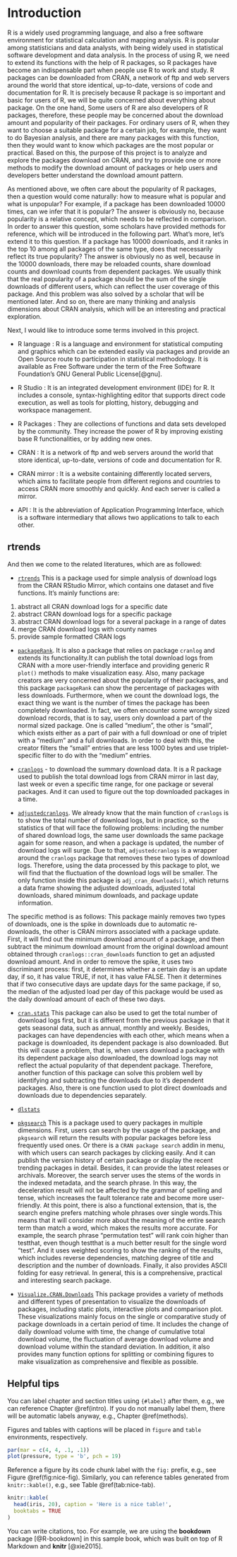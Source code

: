 # Introduction {#intro}

R is a widely used programming language, and also a free software environment for statistical calculation and mapping analysis. R is popular among statisticians and data analysts, with being widely used in statistical software development and data analysis. In the process of using R, we need to extend its functions with the help of R packages, so R packages have become an indispensable part when people use R to work and study. R packages can be downloaded from CRAN, a network of ftp and web servers around the world that store identical, up-to-date, versions of code and documentation for R. It is precisely because R package is so important and basic for users of R, we will be quite concerned about everything about package. On the one hand, Some users of R are also developers of R packages, therefore, these people may be concerned about the download amount and popularity of their packages. For ordinary users of R, when they want to choose a suitable package for a certain job, for example, they want to do Bayesian analysis, and there are many packages with this function, then they would want to know which packages are the most popular or practical. Based on this, the purpose of this project is to analyze and explore the packages download on CRAN, and try to provide one or more methods to modify the download amount of packages or help users and developers better understand the download amount pattern.

As mentioned above, we often care about the popularity of R packages, then a question would come naturally: how to measure what is popular and what is unpopular? For example, if a package has been downloaded 10000 times, can we infer that it is popular? The answer is obviously no, because popularity is a relative concept, which needs to be reflected in comparison. In order to answer this question, some scholars have provided methods for reference, which will be introduced in the following part. What's more, let's extend it to this question. If a package has 10000 downloads, and it ranks in the top 10 among all packages of the same type, does that necessarily reflect its true popularity? The answer is obviously no as well, because in the 10000 downloads, there may be reloaded counts, share download counts and download counts from dependent packages. We usually think that the real popularity of a package should be the sum of the single downloads of different users, which can reflect the user coverage of this package. And this problem was also solved by a scholar that will be mentioned later. And so on, there are many thinking and analysis dimensions about CRAN analysis, which will be an interesting and practical exploration.

Next, I would like to introduce some terms involved in this project.

- R language : R is a language and environment for statistical computing and graphics which can be extended easily via packages and provide an Open Source route to participation in statistical methodology. It is available as Free Software under the term of the Free Software Foundation’s GNU General Public License[@gnu].

- R Studio : It is an integrated development environment (IDE) for R. It includes a console, syntax-highlighting editor that supports direct code execution, as well as tools for plotting, history, debugging and workspace management.

- R Packages : They are collections of functions and data sets developed by the community. They increase the power of R by improving existing base R functionalities, or by adding new ones.

- CRAN : It is a network of ftp and web servers around the world that store identical, up-to-date, versions of code and documentation for R.

- CRAN mirror : It is a website containing differently located servers, which aims to facilitate people from different regions and countries to access CRAN more smoothly and quickly. And each server is called a mirror.

- API : It is the abbreviation of Application Programming Interface, which is a software intermediary that allows two applications to talk to each other. 


## rtrends

And then we come to the related literatures, which are as followed:

- [`rtrends`](https://cran.r-project.org/web/packages/rtrends/rtrends.pdf)
This is a package used for simple analysis of download logs from the CRAN RStudio Mirror, which contains one dataset and five functions. It's mainly functions are:

(1) abstract all CRAN download logs for a specific date
(2) abstract CRAN download logs for a specific package
(3) abstract CRAN download logs for a several package in a range of dates
(4) merge CRAN download logs with county names
(5) provide sample formatted CRAN logs

- [`packageRank`](https://github.com/lindbrook/packageRank).
It is also a package that relies on package `cranlog` and extends its functionality.It can publish the total download logs from CRAN with a more user-friendly interface and providing generic R `plot()` methods to make visualization easy. Also, many package creators are very concerned about the popularity of their packages, and this package `packageRank` can show the percentage of packages with less downloads. Furthermore, when we count the download logs, the exact thing we want is the number of times the package has been completely downloaded. In fact, we often encounter some wrongly sized download records, that is to say, users only download a part of the normal sized package. One is called "medium", the other is "small", which exists either as a part of pair with a full download or one of triplet with a "medium" and a full downloads. In order to deal with this, the creator filters the "small" entries that are less 1000 bytes and use triplet-specific filter to do with the "medium" entries.


- [`cranlogs`](https://github.com/r-hub/cranlogs) - to download the summary download data. 
It is a R package used to publish the total download logs from CRAN mirror in last day, last week or even a specific time range, for one package or several packages. And it can used to figure out the top downloaded packages in a time.

- [`adjustedcranlogs`](https://github.com/tylermorganwall/adjustedcranlogs). 
We already know that the main function of `cranlogs` is to show the total number of download logs, but in practice, so the statistics of that will face the following problems: including the number of shared download logs, the same user downloads the same package again for some reason, and when a package is updated, the number of download logs will surge. Due to that, `adjustedcranlogs` is a wrapper around the `cranlogs` package that removes these two types of download logs. Therefore, using the data processed by this package to plot, we will find that the fluctuation of the download logs will be smaller.
The only function inside this package is `adj_cran_downloads()`, which returns a data frame showing the adjusted downloads, adjusted total downloads, shared minimum downloads, and package update information.

The specific method is as follows:
This package mainly removes two types of downloads, one is the spike in downloads due to automatic re-downloads, the other is CRAN mirrors associated with a package update. First, it will find out the minimum download amount of a package, and then subtract the minimum download amount from the original download amount obtained through `cranlogs::cran_downloads` function to get an adjusted download amount. And in order to remove the spike, it uses two discriminant process: first, it determines whether a certain day is an update day, if so, it has value TRUE, if not, it has value FALSE. Then it determines that if two consecutive days are update days for the same package, if so, the median of the adjusted load per day of this package would be used as the daily download amount of each of these two days. 



- [`cran.stats`](https://github.com/arunsrinivasan/cran.stats)
This package can also be used to get the total number of download logs first, but it is different from the previous package in that it gets seasonal data, such as annual, monthly and weekly. Besides, packages can have dependencies with each other, which means when a package is downloaded, its dependent package is also downloaded. But this will cause a problem, that is, when users download a package with its dependent package also downloaded, the download logs may not reflect the actual popularity of that dependent package. Therefore, another function of this package can solve this problem well by identifying and subtracting the downloads due to it's dependent packages. Also, there is one function used to plot direct downloads and downloads due to dependencies separately.

- [`dlstats`](https://github.com/GuangchuangYu/dlstats)


- [`pkgsearch`](https://github.com/r-hub/pkgsearch/)
This is a package used to query packages in multiple dimensions. First, users can search by the usage of the package, and `pkgsearch` will return the results with popular packages before less frequently used ones. Or there is a `CRAN package search` addin in menu, with which users can search packages by clicking easily. And it can publish the version history of certain package or display the recent trending packages in detail. Besides, it can provide the latest releases or archivals. Moreover, the search server uses the stems of the words in the indexed metadata, and the search phrase. In this way, the deceleration result will not be affected by the grammar of spelling and tense, which increases the fault tolerance rate and become more user-friendly. At this point, there is also a functional extension, that is, the search engine prefers matching whole phrases over single words.This means that it will consider more about the meaning of the entire search term than match a word, which makes the results more accurate. For example, the search phrase “permutation test” will rank coin higher than testthat, even though testthat is a much better result for the single word “test”. And it uses weighted scoring to show the ranking of the results, which includes reverse dependencies, matching degree of title and description and the number of downloads. Finally, it also provides ASCII folding for easy retrieval. In general, this is a comprehensive, practical and interesting search package.

- [`Visualize.CRAN.Downloads`](https://cran.r-project.org/web/packages/Visualize.CRAN.Downloads/vignettes/Visualize.CRAN.Downloads.html)
This package provides a variety of methods and different types of presentation to visualize the downloads of packages, including static plots, interactive plots and comparison plot. These visualizations mainly focus on the single or comparative study of package downloads in a certain period of time. It includes the change of daily download volume with time, the change of cumulative total download volume, the fluctuation of average download volume and download volume within the standard deviation. In addition, it also provides many function options for splitting or combining figures to make visualization as comprehensive and flexible as possible.


## Helpful tips

You can label chapter and section titles using `{#label}` after them, e.g., we can reference Chapter \@ref(intro). If you do not manually label them, there will be automatic labels anyway, e.g., Chapter \@ref(methods).

Figures and tables with captions will be placed in `figure` and `table` environments, respectively.

```r
par(mar = c(4, 4, .1, .1))
plot(pressure, type = 'b', pch = 19)
```

Reference a figure by its code chunk label with the `fig:` prefix, e.g., see Figure \@ref(fig:nice-fig). Similarly, you can reference tables generated from `knitr::kable()`, e.g., see Table \@ref(tab:nice-tab).

```r
knitr::kable(
  head(iris, 20), caption = 'Here is a nice table!',
  booktabs = TRUE
)
```


You can write citations, too. For example, we are using the **bookdown** package [@R-bookdown] in this sample book, which was built on top of R Markdown and **knitr** [@xie2015].
